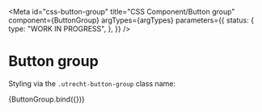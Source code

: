 <!-- @license CC0-1.0 -->


<Meta
  id="css-button-group"
  title="CSS Component/Button group"
  component={ButtonGroup}
  argTypes={argTypes}
  parameters={{
    status: {
      type: "WORK IN PROGRESS",
    },
  }}
/>

# Button group

Styling via the `.utrecht-button-group` class name:

<Canvas>
  <Story name="Default" args={defaultArgs}>
    {ButtonGroup.bind({})}
  </Story>
</Canvas>

<ArgsTable story="Default" />
